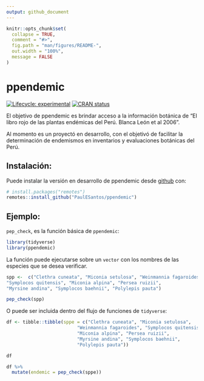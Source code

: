 ```yaml
---
output: github_document
---
```


<!-- README.md is generated from README.Rmd. Please edit that file -->

```r
knitr::opts_chunk$set(
  collapse = TRUE,
  comment = "#>",
  fig.path = "man/figures/README-",
  out.width = "100%",
  message = FALSE
)
```

# ppendemic

<!-- badges: start -->
[![Lifecycle: experimental](https://img.shields.io/badge/lifecycle-experimental-orange.svg)](https://www.tidyverse.org/lifecycle/#experimental)
[![CRAN status](https://www.r-pkg.org/badges/version/ppendemic)](https://CRAN.R-project.org/package=ppendemic)
<!-- badges: end -->

El objetivo de ppendemic es brindar acceso a la información botánica de "El libro rojo de las plantas endémicas del Perú. Blanca León et al 2006".

Al momento es un proyectó en desarrollo, con el objetivó de facilitar la determinación de endemismos en inventarios y evaluaciones botánicas del Perú. 



## Instalación:
Puede instalar la versión en desarrollo de ppendemic desde 
[github](https://github.com/) con:

``` r
# install.packages("remotes")
remotes::install_github("PaulESantos/ppendemic")
```

## Ejemplo:

`pep_check`, es la función básica de `ppendemic`:

```r
library(tidyverse)
library(ppendemic)
```

La función puede ejecutarse sobre un `vector` con los nombres de las especies que se desea verificar.

```r
spp <-  c("Clethra cuneata", "Miconia setulosa", "Weinmannia fagaroides", 
"Symplocos quitensis", "Miconia alpina", "Persea ruizii",
"Myrsine andina", "Symplocos baehnii", "Polylepis pauta")

pep_check(spp)

```

O puede ser incluida dentro del flujo de funciones de `tidyverse`:

```r
df <- tibble::tibble(sppe = c("Clethra cuneata", "Miconia setulosa",
                          "Weinmannia fagaroides", "Symplocos quitensis",
                          "Miconia alpina", "Persea ruizii",
                          "Myrsine andina", "Symplocos baehnii",
                          "Polylepis pauta"))

df

df %>% 
  mutate(endemic = pep_check(sppe))
```

